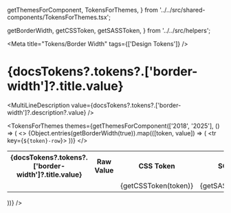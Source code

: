   getThemesForComponent,
  TokensForThemes,
} from '../../src/shared-components/TokensForThemes.tsx';

  getBorderWidth,
  getCSSToken,
  getSASSToken,
} from '../../src/helpers';

<Meta title="Tokens/Border Width" tags={['Design Tokens']} />

# {docsTokens?.tokens?.['border-width']?.title.value}

<MultiLineDescription value={docsTokens?.tokens?.['border-width']?.description?.value} />

<TokensForThemes
  themes={getThemesForComponent(['2018', '2025'], () => (
    <table>
      <tbody>
        <>
          <tr>
            <th>{docsTokens?.tokens?.['border-width']?.title.value}</th>
            <th>Raw Value</th>
            <th>CSS Token</th>
            <th>SCSS Token</th>
            <th>JS Token</th>
          </tr>
          {Object.entries(getBorderWidth(true)).map(([token, value]) => (
            <tr key={`${token}-row`}>
              <td>
                <BorderWidth className={token.toLowerCase()} value={value}  />
              </td>
              <td>
                <CopyRawCssPropValue value={token.toLowerCase()} cssProperty="border-width"/>
              </td>
              <td>
                <CopyToClipBoard value={getCSSToken(token)}>
                  {getCSSToken(token)}
                </CopyToClipBoard>
              </td>
              <td>
                <CopyToClipBoard value={getSASSToken(token)}>
                  {getSASSToken(token)}
                </CopyToClipBoard>
              </td>
              <td>
                <CopyToClipBoard value={token}>
                  {token}
                </CopyToClipBoard>
              </td>
            </tr>
          ))}
        </>
      </tbody>
    </table>
  ))}
/>
